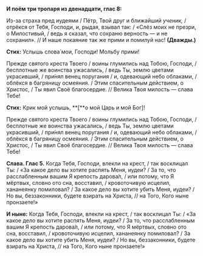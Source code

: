 **И поём три тропаря из двенадцати, глас 8:**

Из-за страха пред иудеями / Пётр, Твой друг и ближайший *ученик,* / отрёкся от Тебя, Господи, и, рыдая, взывал так: / «Слёз моих не презри, о Милостивый, / ведь я сказал, что сохраню верность — и не сохранил». // И наше покаяние так же прими и помилуй нас! **(Дважды.)**

**Стих:** Услышь слова́ мои, Господи! Мольбу прими!

Прежде святого креста Твоего / воины глумились над Тобою, Господи, / бесплотные же воинства ужасались, / ведь Ты, землю цветами украсивший, / при́нял венец поругания / и, одевающий небо облаками, / облёкся в багряницу осмеяния. / Этим спасительным действием, о Христос, / Ты явил Своё благосердие. // Велика Твоя милость — слава Тебе!

**Стих:** Крик мой услышь, **[**о мой Царь и мой Бог<R>]</R>! 

Прежде святого креста Твоего / воины глумились над Тобою, Господи, / бесплотные же воинства ужасались, / ведь Ты, землю цветами украсивший, / при́нял венец поругания / и, одевающий небо облаками, / облёкся в багряницу осмеяния. / Этим спасительным действием, о Христос, / Ты явил Своё благосердие. // Велика Твоя милость — слава Тебе!

**Слава. Глас 5.** Когда Тебя, Господи, влекли на крест, / так восклицал Ты: / «За какое дело вы хотите распять Меня, иудеи? / За то, что расслабленным вашим Я крепость дарова́л, / или потому, что Я мёртвых, словно ото сна, восставил, / кровоточивую исцелил, хананеянку помиловал? / За какое дело вы хотите убить Меня, иудеи? / Но вы, беззаконники, будете взирать на Христа, // на Того, Кого ныне пронзаете!»

**И ныне:** Когда Тебя, Господи, влекли на крест, / так восклицал Ты: / «За какое дело вы хотите распять Меня, иудеи? / За то, что расслабленным вашим Я крепость дарова́л, / или потому, что Я мёртвых, словно ото сна, восставил, / кровоточивую исцелил, хананеянку помиловал? / За какое дело вы хотите убить Меня, иудеи? / Но вы, беззаконники, будете взирать на Христа, // на Того, Кого ныне пронзаете!»

